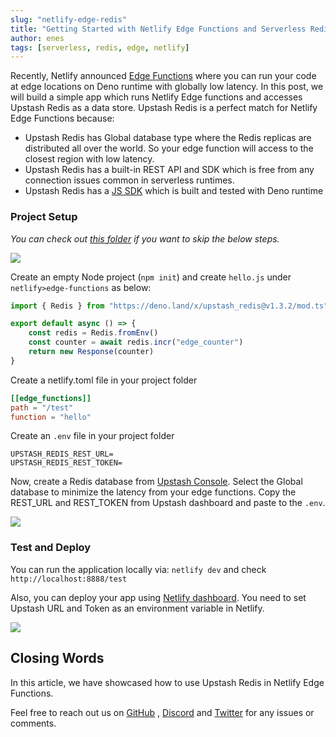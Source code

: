 ```yaml
---
slug: "netlify-edge-redis"
title: "Getting Started with Netlify Edge Functions and Serverless Redis"
author: enes
tags: [serverless, redis, edge, netlify]
---
```


Recently, Netlify
announced [Edge Functions](https://docs.netlify.com/netlify-labs/experimental-features/edge-functions/)
where you can run your code at edge locations on Deno runtime with globally low
latency. In this post, we will build a simple app which runs Netlify Edge
functions and accesses Upstash Redis as a data store. Upstash Redis is a perfect
match for Netlify Edge Functions because:

- Upstash Redis has Global database type where the Redis replicas are
distributed all over the world. So your edge function will access to the
closest region with low latency.
- Upstash Redis has a built-in REST API and SDK which is free from any
connection issues common in serverless runtimes.
- Upstash Redis has a [JS SDK](https://github.com/upstash/upstash-redis) which
is built and tested with Deno runtime

### Project Setup

*You can check
out [this folder](https://github.com/upstash/redis-examples/tree/master/netlify-edge-with-redis)
if you want to skip the below steps.*

![](/blog/netlify-edge/project.png)

Create an empty Node project (`npm init`) and create `hello.js`
under `netlify>edge-functions` as below:

```js
import { Redis } from "https://deno.land/x/upstash_redis@v1.3.2/mod.ts";

export default async () => {
    const redis = Redis.fromEnv()
    const counter = await redis.incr("edge_counter")
    return new Response(counter)
}
```

Create a netlify.toml file in your project folder

```toml
[[edge_functions]]
path = "/test"
function = "hello"
```

Create an `.env` file in your project folder

```text
UPSTASH_REDIS_REST_URL=
UPSTASH_REDIS_REST_TOKEN=
```

Now, create a Redis database
from [Upstash Console](https://console.upstash.com/). Select the Global database
to minimize the latency from your edge functions. Copy the REST_URL and
REST_TOKEN from Upstash dashboard and paste to the `.env`.

![](/blog/netlify-edge/upstash.png)

### Test and Deploy

You can run the application locally via:
`netlify dev` and check `http://localhost:8888/test`

Also, you can deploy your app
using [Netlify dashboard](https://app.netlify.com/). You need to set Upstash URL
and Token as an environment variable in Netlify.

![](/blog/netlify-edge/dashboard.png)

## Closing Words

In this article, we have showcased how to use Upstash Redis in Netlify Edge
Functions.

Feel free to reach out us
on [GitHub](https://github.com/upstash/issues/issues/new)
, [Discord](https://discord.com/invite/w9SenAtbme)
and [Twitter](https://twitter.com/upstash) for any issues or comments.

